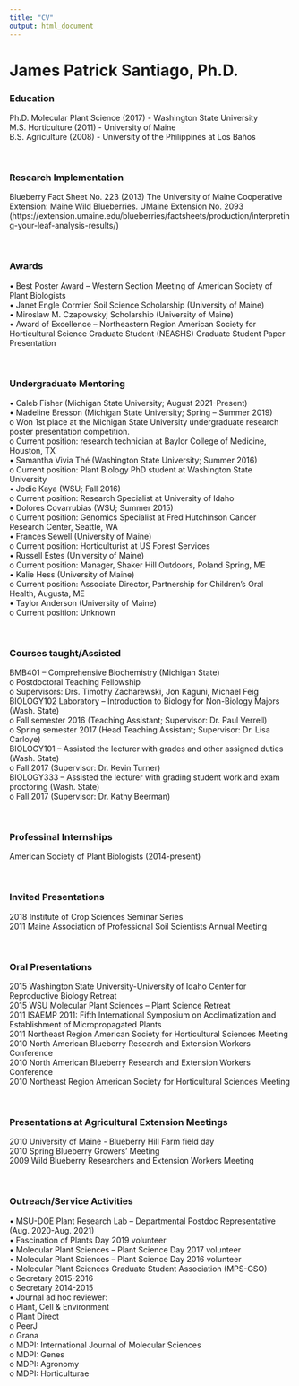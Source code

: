 ```yaml
---
title: "CV"
output: html_document
---
```


# James Patrick Santiago, Ph.D.

### Education
Ph.D. Molecular Plant Science (2017) - Washington State University <br>
M.S. Horticulture (2011) - University of Maine <br>
B.S. Agriculture (2008) - University of the Philippines at Los Baños  

<br>

### Research Implementation
Blueberry Fact Sheet No. 223 (2013) The University of Maine Cooperative Extension: Maine Wild Blueberries. UMaine Extension No. 2093 (https://extension.umaine.edu/blueberries/factsheets/production/interpreting-your-leaf-analysis-results/)

<br>


### Awards
•	Best Poster Award – Western Section Meeting of American Society of Plant Biologists <br>
•	Janet Engle Cormier Soil Science Scholarship (University of Maine) <br>
•	Miroslaw M. Czapowskyj Scholarship (University of Maine) <br>
•	Award of Excellence – Northeastern Region American Society for Horticultural Science Graduate Student (NEASHS) Graduate Student Paper Presentation

<br>

### Undergraduate Mentoring
•	Caleb Fisher (Michigan State University; August 2021-Present) <br>
•	Madeline Bresson (Michigan State University; Spring – Summer 2019) <br>
o	Won 1st place at the Michigan State University undergraduate research poster presentation competition. <br>
o	Current position: research technician at Baylor College of Medicine, Houston, TX <br>
•	Samantha Vivia Thé (Washington State University; Summer 2016) <br>
o	Current position: Plant Biology PhD student at Washington State University <br>
•	Jodie Kaya (WSU; Fall 2016) <br>
o	Current position: Research Specialist at University of Idaho <br>
•	Dolores Covarrubias (WSU; Summer 2015) <br>
o	Current position: Genomics Specialist at Fred Hutchinson Cancer Research Center, Seattle, WA <br>
•	Frances Sewell (University of Maine) <br>
o	Current position: Horticulturist at US Forest Services <br> 
•	Russell Estes (University of Maine) <br>
o	Current position: Manager, Shaker Hill Outdoors, Poland Spring, ME <br>
•	Kalie Hess (University of Maine) <br>
o	Current position: Associate Director, Partnership for Children’s Oral Health, Augusta, ME <br>
•	Taylor Anderson (University of Maine) <br>
o	Current position: Unknown <br>

<br>

### Courses taught/Assisted
BMB401 – Comprehensive Biochemistry (Michigan State) <br>
o	Postdoctoral Teaching Fellowship <br>
o	Supervisors: Drs. Timothy Zacharewski, Jon Kaguni, Michael Feig <br> 
BIOLOGY102 Laboratory – Introduction to Biology for Non-Biology Majors (Wash. State) <br>
o	Fall semester 2016 (Teaching Assistant; Supervisor: Dr. Paul Verrell) <br>
o	Spring semester 2017 (Head Teaching Assistant; Supervisor: Dr. Lisa Carloye) <br>
BIOLOGY101 – Assisted the lecturer with grades and other assigned duties (Wash. State) <br>
o	Fall 2017 (Supervisor: Dr. Kevin Turner) <br>
BIOLOGY333 – Assisted the lecturer with grading student work and exam proctoring (Wash. State) <br>
o	Fall 2017 (Supervisor: Dr. Kathy Beerman) <br>

<br>

### Professinal Internships
American Society of Plant Biologists (2014-present)

<br>

### Invited Presentations
2018	Institute of Crop Sciences Seminar Series <br>
2011	Maine Association of Professional Soil Scientists Annual Meeting <br>

<br>

### Oral Presentations
2015	Washington State University-University of Idaho Center for Reproductive Biology Retreat <br>
2015	WSU Molecular Plant Sciences – Plant Science Retreat <br>
2011	ISAEMP 2011: Fifth International Symposium on Acclimatization and Establishment of Micropropagated Plants <br>
2011	Northeast Region American Society for Horticultural Sciences Meeting <br>
2010 	North American Blueberry Research and Extension Workers Conference <br>
2010	North American Blueberry Research and Extension Workers Conference <br>
2010	Northeast Region American Society for Horticultural Sciences Meeting <br>

<br>

### Presentations at Agricultural Extension Meetings
2010	University of Maine - Blueberry Hill Farm field day <br>
2010	Spring Blueberry Growers’ Meeting <br>
2009	Wild Blueberry Researchers and Extension Workers Meeting <br>

<br>

### Outreach/Service Activities
•	MSU-DOE Plant Research Lab – Departmental Postdoc Representative (Aug. 2020-Aug. 2021) <br>
•	Fascination of Plants Day 2019 volunteer <br>
•	Molecular Plant Sciences – Plant Science Day 2017 volunteer <br>
•	Molecular Plant Sciences – Plant Science Day 2016 volunteer <br>
•	Molecular Plant Sciences Graduate Student Association (MPS-GSO) <br>
o	Secretary 2015-2016 <br>
o	Secretary 2014-2015 <br>
•	Journal ad hoc reviewer: <br>
o	Plant, Cell & Environment <br>
o	Plant Direct  <br>
o	PeerJ <br>
o	Grana <br>
o	MDPI: International Journal of Molecular Sciences <br>
o	MDPI: Genes <br>
o	MDPI: Agronomy <br>
o	MDPI: Horticulturae <br>



